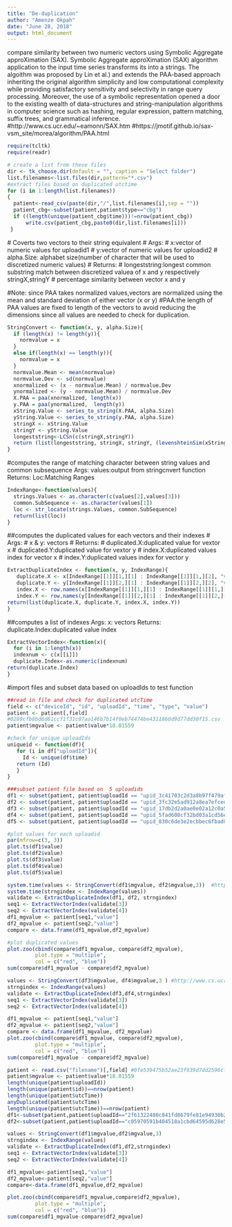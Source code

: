```yaml
---
title: "De-duplication"
author: "Amenze Okpah"
date: "June 28, 2018"
output: html_document
---
```


compare similarity between two numeric vectors using Symbolic Aggregate approXimation (SAX).
Symbolic Aggregate approXimation (SAX) algorithm application to the input time series transforms its into a strings.
The algoithm was proposed by Lin et al.) and extends the PAA-based approach inheriting the original algorithm simplicity and low computational complexity while providing satisfactory sensitivity and selectivity in range query processing. Moreover, the use of a symbolic representation opened a door to the existing wealth of data-structures and string-manipulation algorithms in computer science such as hashing, regular expression, pattern matching, suffix trees, and grammatical inference.
#http://www.cs.ucr.edu/~eamonn/SAX.htm
#https://jmotif.github.io/sax-vsm_site/morea/algorithm/PAA.html

```r
require(tcltk)
require(readr)
```

```r
# create a list from these files
dir <- tk_choose.dir(default = "", caption = "Select folder")
list.filenames<-list.files(dir,pattern="*.csv")
#extract files based on duplicated utctime
for (i in 1:length(list.filenames))
{
  patient<-read_csv(paste(dir,"/",list.filenames[i],sep = ""))
  patient_cbg<-subset(patient,patient$type=="cbg")
  if ((length(unique(patient_cbg$time)))!=nrow(patient_cbg))
      write.csv(patient_cbg,paste0(dir,list.filenames[i]))
 }
```
  # Coverts two vectors to their string equivalent
  # Args:
  # x:vector of numeric values for uploadid1 
  # y:vector of numeric values for uploadid2 
  # alpha.Size: alphabet size(number of character that will be used to discretized numeric values)
  # Returns:
  #   longeststring:longest common substring match between discretized valuea of x and y respectively stringX,stringY
  # percentage similarity between vector x and y

#Note: since PAA takes normalized values,vectors are normalized using the mean and standard deviation of either vector (x or y)
#PAA:the length of PAA values are fixed to length of the vectors to avoid reducing the dimensions since all values are needed to check for duplication.
```r
StringConvert <- function(x, y, alpha.Size){
  if (length(x) != length(y)){
    normvalue = x
  }
  else if(length(x) == length(y)){
    normvalue = x
  }
  normvalue.Mean <- mean(normvalue)
  normvalue.Dev <- sd(normvalue)
  xnormalized <- (x - normvalue.Mean) / normvalue.Dev
  ynormalized <- (y - normvalue.Mean) / normvalue.Dev
  X.PAA = paa(xnormalized, length(x)) 
  y.PAA = paa(ynormalized,  length(y))
  xString.Value <- series_to_string(X.PAA, alpha.Size)
  yString.Value <- series_to_string(y.PAA, alpha.Size) 
  stringX <- xString.Value
  stringY <- yString.Value
  longeststring<-LCSn(c(stringX,stringY))
  return (list(longeststring, stringX, stringY, (levenshteinSim(xString.Value, yString.Value))))
}
```
#computes the range of matching character between string values and common subsequence
  Args:
    values:output from stringcnvert function 
  Returns:
     Loc:Matching Ranges
```r
IndexRange<-function(values){
  strings.Values <- as.character(c(values[2],values[3]))
  common.SubSequence <- as.character(values[1])
  loc <- str_locate(strings.Values, common.SubSequence)
  return(list(loc))
}
```
##computes the duplicated values for each vectors and their indexes 
  # Args:
  # x & y: vectors
  # Returns:
  #   duplicated.X:duplicated value for vextor x
  # duplicated.Y:duplicated value for vextor y
  # index.X:duplicated values index for vector x
  # index.Y:duplicated values index for vector y
```r
ExtractDuplicateIndex <- function(x, y, IndexRange){
   duplicate.X <- x[IndexRange[[1]][1,][1] : IndexRange[[1]][1,][2], "value"]
   duplicate.Y <- y[IndexRange[[1]][2,][1] : IndexRange[[1]][2,][2], "value"]
   index.X <- row.names(x[IndexRange[[1]][1,][1] : IndexRange[[1]][1,][2],])
   index.Y <- row.names(y[IndexRange[[1]][2,][1] : IndexRange[[1]][2,][2],])
return(list(duplicate.X, duplicate.Y, index.X, index.Y))
}
```
##computes a list of indexes 
  Args:
    x: vectors
  Returns:
    duplicate.Index:duplicated value index
```r
ExtractVectorIndex<-function(x){
  for (i in 1:length(x))
  indexnum <- c(x[[i]]) 
  duplicate.Index<-as.numeric(indexnum)
return(duplicate.Index)
}
```
#import files and subset data based on uploadIds to test  function

```r
##read in file and check for duplicated utcTime
field <- c("deviceId", "id", "uploadId", "time", "type", "value")
patient <- patient[,field] 
#0289cfb8bd6d61ccf1f31c07aa146b7b14f0eb74474be4311860d9d77dd30f15.csv
patient$mgvalue <- patient$value*18.01559

#check for unique uploadIds
uniqueid <- function(df){
   for (i in df["uploadId"]){
     Id <- unique(df$time)
   return (Id)
   }
}

###subset patient file based on  5 uploadids
df1 <- subset(patient, patient$uploadId == "upid_3c41703c2d3a8b97f479afdb6ccf799f")
df2 <- subset(patient, patient$uploadId == "upid_3fc32e5ad912a8ea7efced9151804bdb")
df3 <- subset(patient, patient$uploadId == "upid_17db2d2a0ae0e02a12c0a5067e5fe85b")
df4 <- subset(patient, patient$uploadId == "upid_5fad608cf32bd03a1cd56e3bb1fdb834")
df5 <- subset(patient, patient$uploadId == "upid_830c6de3e2ecbbec6fbad0cecc64bdf5")

#plot values for each uploadid
par(mfrow=c(3, 3))
plot.ts(df1$value)
plot.ts(df2$value)
plot.ts(df3$value)
plot.ts(df4$value)
plot.ts(df5$value)

```

```r
system.time(values <- StringConvert(df1$mgvalue, df2$mgvalue,3))  #http://www.cs.ucr.edu/~eamonn/SAX.pdf alphabet size: 5-8 works better.
system.time(strngindex <- IndexRange(values))
validate <- ExtractDuplicateIndex(df1, df2, strngindex)
seq1 <- ExtractVectorIndex(validate[3])
seq2 <- ExtractVectorIndex(validate[4])
df1_mgvalue <- patient[seq1,"value"]
df2_mgvalue <- patient[seq2,"value"]
compare <- data.frame(df1_mgvalue,df2_mgvalue)

#plot duplicated values
plot.zoo(cbind(compare$df1_mgvalue, compare$df2_mgvalue), 
         plot.type = "multiple", 
         col = c("red", "blue"))
sum(compare$df1_mgvalue - compare$df2_mgvalue)
```

```r
values <- StringConvert(df3$mgvalue, df4$mgvalue,3 ) #http://www.cs.ucr.edu/~eamonn/SAX.pdf alphabet size: 5-8 works better. ##3 worked better for this run
strngindex <- IndexRange(values)
validate <- ExtractDuplicateIndex(df3,df4,strngindex)
seq1 <- ExtractVectorIndex(validate[3])
seq2 <- ExtractVectorIndex(validate[4])

df1_mgvalue <- patient[seq1,"value"]
df2_mgvalue <- patient[seq2,"value"]
compare <- data.frame(df1_mgvalue, df2_mgvalue)
plot.zoo(cbind(compare$df1_mgvalue, compare$df2_mgvalue), 
         plot.type = "multiple", 
         col = c("red", "blue"))
sum(compare$df1_mgvalue - compare$df2_mgvalue)
```

```r
patient <- read.csv("filename")[,field] #0fe539475b52ae23f939d7dd2596cf8eb1e877edcea0478f2df73bb98bd5937c.csv
patient$mgvalue <- patient$value*18.01559
length(unique(patient$uploadId)) 
length(unique(patient$id))==nrow(patient) 
length(unique(patient$utcTime))
anyDuplicated(patient$utcTime) 
length(unique(patient$utcTime))==nrow(patient) 
df1<-subset(patient,patient$uploadId=="2f61322480c841fd8679fe81e94930b2")
df2<-subset(patient,patient$uploadId=="c05970591b404518a1cbd64595d628e5")
```

```r
values <- StringConvert(df1$mgvalue,df2$mgvalue,3)
strngindex <- IndexRange(values)
validate <- ExtractDuplicateIndex(df1,df2,strngindex)
seq1 <- ExtractVectorIndex(validate[3])
seq2 <- ExtractVectorIndex(validate[4])

df1_mgvalue<-patient[seq1,"value"]
df2_mgvalue<-patient[seq2,"value"]
compare<-data.frame(df1_mgvalue,df2_mgvalue)

plot.zoo(cbind(compare$df1_mgvalue,compare$df2_mgvalue), 
         plot.type = "multiple", 
         col = c("red", "blue"))
sum(compare$df1_mgvalue-compare$df2_mgvalue)

```
